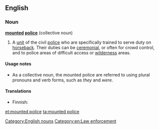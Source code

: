 ==English==
{{wikipedia}}

===Noun===
'''[[mounted]] [[police]]''' {{singularonly}} (collective noun)

# A [[unit]] of the civil [[police]] who are specifically trained to serve duty on [[horseback#Adverb|horseback]]. Their duties can be [[ceremonial]], or often for crowd control, and to police areas of difficult access or [[wilderness]] areas.

====Usage notes====
* As a collective noun, the mounted police are referred to using plural pronouns and verb forms, such as ''they'' and ''were''.

====Translations====
{{trans-top|unit of the civil police}}
* Finnish: {{t-|fi|ratsupoliisi}}
{{trans-mid}}
{{trans-bottom}}

[[Category:English nouns]]
[[Category:en:Law enforcement]]

[[et:mounted police]]
[[ta:mounted police]]